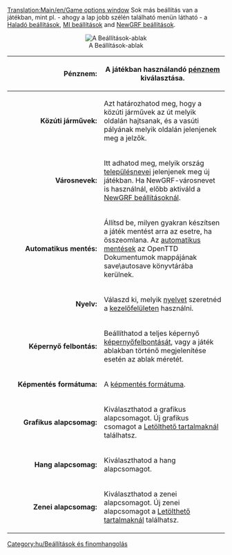 [[Translation:Main/en/Game options window]]{{hu/Tartalomjegyzék}}
Sok más beállítás van a játékban, mint pl. - ahogy a lap jobb szélén található menün látható - a [[Main/hu/Haladó beállítások|Haladó beállítások]], [[Main/hu/MI beállítások|MI beállítások]] and [[Main/hu/NewGRF|NewGRF beállítások]].  


<center>[[File:hu/Game options.png|center|none|frame|A Beállítások-ablak]]</center>
{| cellpadding=15px 
|- 
! width="200px" align="right"|Pénznem:
| A játékban használandó [[Main/hu/Pénznem|pénznem]] kiválasztása.
|-
| align="right" | <b>Közúti járművek: </b>|| Azt határozhatod meg, hogy a közúti járművek az út melyik oldalán hajtsanak, és a vasúti pályának melyik oldalán jelenjenek meg a jelzők.
|-
| align="right" | <b>Városnevek:</b>
| Itt adhatod meg, melyik ország [[Main/hu/Településnevek|településnevei]] jelenjenek meg új játékban. Ha NewGRF-városnevet is használnál, előbb aktiváld a [[Main/hu/NewGRF|NewGRF beállításoknál]].
|-
| align="right" |<b> Automatikus mentés:</b> 
| Állítsd be, milyen gyakran készítsen a játék mentést arra az esetre, ha összeomlana. Az [[Main/hu/Autosave|automatikus mentések]] az OpenTTD Dokumentumok mappájának save\autosave könyvtárába kerülnek. 
|-
| align="right" | <b>Nyelv: </b>
| Válaszd ki, melyik [[Main/hu/Language|nyelvet]] szeretnéd a [[Main/hu/Felhasználói felület|kezelőfelületen]] használni. 
|-
| align="right" | <b>Képernyő felbontás: </b>
| Beállíthatod a teljes képernyő [[Main/hu/Resolution|képernyőfelbontását]], vagy a játék ablakban történő megjelenítése esetén az ablak méretét.
|-
| align="right" | <b>Képmentés formátuma: </b>
| A [[Main/hu/Screenshot format|képmentés formátuma]].
|-
| align="right" | <b>Grafikus alapcsomag: </b>
| Kiválaszthatod a grafikus alapcsomagot. Új grafikus csomagot a [[Main/hu/Letölthető tartalmak|Letölthető tartalmaknál]] találhatsz. 
|-
| align="right" | <b>Hang alapcsomag: </b>
| Kiválaszthatod a hang alapcsomagot. 
|-
| align="right" | <b>Zenei alapcsomag:</b> 
| Kiválaszthatod a zenei alapcsomagot. Új zenei alapcsomagot a [[Main/hu/Letölthető tartalmak|Letölthető tartalmaknál]] találhatsz. 
|}



[[Category:hu/Beállítások és finomhangolás]]